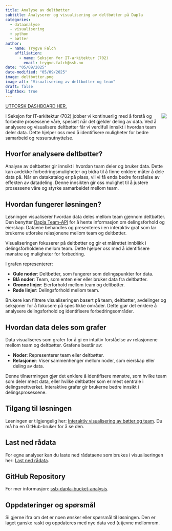 ```yaml
---
title: Analyse av deltbøtter
subtitle: Analyserer og visualisering av deltbøtter på Dapla
categories:
  - dataanalyse
  - visualisering
  - python
  - bøtter
author:
  - name: Trygve Falch
    affiliation: 
      - name: Seksjon for IT-arkitektur (702)
        email: trygve.falch@ssb.no
date: "05/09/2025"
date-modified: "05/09/2025"
image: deltbotter.png
image-alt: "Visualisering av deltbøtter og team"
draft: false
lightbox: true
---
```


[UTFORSK DASHBOARD HER.](https://fictional-fortnight-krr5vrq.pages.github.io/network_visualization.html)

![](deltbotter.png){style="max-width: 40%; float: right;" fig-alt="Visualisering av deltbøtter og team"}

I Seksjon for IT-arkitektur (702) jobber vi kontinuerlig med å forstå og forbedre prosessene våre, spesielt når det gjelder deling av data. Ved å analysere og visualisere deltbøtter får vi verdifull innsikt i hvordan team deler data. Dette hjelper oss med å identifisere muligheter for bedre samarbeid og ressursutnyttelse.

## Hvorfor analysere deltbøtter?

Analyse av deltbøtter gir innsikt i hvordan team deler og bruker data. Dette kan avdekke forbedringsmuligheter og bidra til å finne enklere måter å dele data på. Når en datakatalog er på plass, vil vi få enda bedre forståelse av effekten av datadeling. Denne innsikten gir oss mulighet til å justere prosessene våre og styrke samarbeidet mellom team.

## Hvordan fungerer løsningen?

Løsningen visualiserer hvordan data deles mellom team gjennom deltbøtter. Den benytter [Dapla Team-API](https://github.com/statisticsnorway/dapla-team-api) for å hente informasjon om delingsforhold og eierskap. Dataene behandles og presenteres i en interaktiv graf som lar brukerne utforske relasjonene mellom team og deltbøtter.

Visualiseringen fokuserer på deltbøtter og gir et målrettet innblikk i delingsforholdene mellom team. Dette hjelper oss med å identifisere mønstre og muligheter for forbedring.

I grafen representerer:

- **Gule noder**: Deltbøtter, som fungerer som delingspunkter for data.
- **Blå noder**: Team, som enten eier eller bruker data fra deltbøtter.
- **Grønne linjer**: Eierforhold mellom team og deltbøtter.
- **Røde linjer**: Delingsforhold mellom team.

Brukere kan filtrere visualiseringen basert på team, deltbøtter, avdelinger og seksjoner for å fokusere på spesifikke områder. Dette gjør det enklere å analysere delingsforhold og identifisere forbedringsområder.

## Hvordan data deles som grafer

Data visualiseres som grafer for å gi en intuitiv forståelse av relasjonene mellom team og deltbøtter. Grafene består av:

- **Noder**: Representerer team eller deltbøtter.
- **Relasjoner**: Viser sammenhenger mellom noder, som eierskap eller deling av data.

Denne tilnærmingen gjør det enklere å identifisere mønstre, som hvilke team som deler mest data, eller hvilke deltbøtter som er mest sentrale i delingsnettverket. Interaktive grafer gir brukerne bedre innsikt i delingsprosessene.

## Tilgang til løsningen

Løsningen er tilgjengelig her: [Interaktiv visualisering av bøtter og team](https://fictional-fortnight-krr5vrq.pages.github.io/network_visualization.html). Du må ha en GitHub-bruker for å se den.

## Last ned rådata

For egne analyser kan du laste ned rådataene som brukes i visualiseringen her: [Last ned rådata](https://fictional-fortnight-krr5vrq.pages.github.io/bucket_data.csv).

## GitHub Repository

For mer informasjon: [ssb-dapla-bucket-analysis](https://github.com/statisticsnorway/ssb-dapla-bucket-analysis).

## Oppdateringer og spørsmål

Si gjerne ifra om det er noen ønsker eller spørsmål til løsningen. Den er laget ganske raskt og oppdateres med nye data ved (u)jevne mellomrom.

